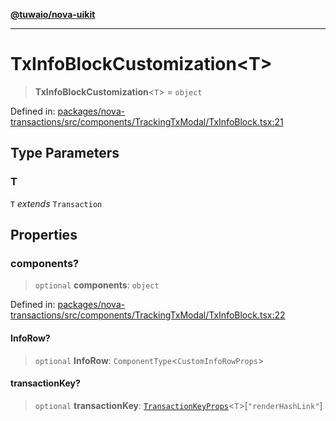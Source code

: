 [**@tuwaio/nova-uikit**](../../../README.md)

***

# TxInfoBlockCustomization\<T\>

> **TxInfoBlockCustomization**\<`T`\> = `object`

Defined in: [packages/nova-transactions/src/components/TrackingTxModal/TxInfoBlock.tsx:21](https://github.com/TuwaIO/nova-uikit/blob/7f0ff6ef37314bbc0683c9566de3b0a1bfe718dc/packages/nova-transactions/src/components/TrackingTxModal/TxInfoBlock.tsx#L21)

## Type Parameters

### T

`T` *extends* `Transaction`

## Properties

### components?

> `optional` **components**: `object`

Defined in: [packages/nova-transactions/src/components/TrackingTxModal/TxInfoBlock.tsx:22](https://github.com/TuwaIO/nova-uikit/blob/7f0ff6ef37314bbc0683c9566de3b0a1bfe718dc/packages/nova-transactions/src/components/TrackingTxModal/TxInfoBlock.tsx#L22)

#### InfoRow?

> `optional` **InfoRow**: `ComponentType`\<`CustomInfoRowProps`\>

#### transactionKey?

> `optional` **transactionKey**: [`TransactionKeyProps`](TransactionKeyProps.md)\<`T`\>\[`"renderHashLink"`\]
